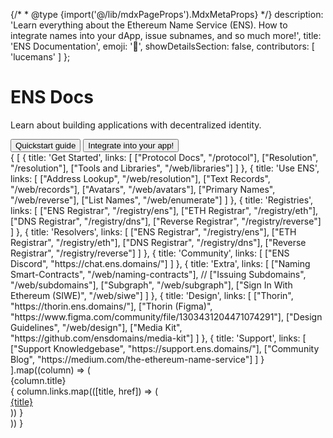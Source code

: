 {/* * @type {import('@/lib/mdxPageProps').MdxMetaProps} */}
description: 'Learn everything about the Ethereum Name Service (ENS). How to integrate names into your dApp, issue subnames, and so much more!',
title: 'ENS Documentation',
emoji: '👋',
showDetailsSection: false,
contributors: [
'lucemans'
]
};

<div className="bg-ens-light-background-secondary dark:bg-ens-dark-background-secondary">
<div className="max-w-5xl mx-auto space-y-4 py-16 px-4 sm:px-6">

<h1>ENS Docs</h1>

<p>Learn about building applications with decentralized identity.</p>

<div className="flex gap-3 flex-col sm:flex-row">
    <Button>Quickstart guide</Button>
    <Button variant="secondary">Integrate into your app!</Button>
</div>
</div>
</div>

<div className="max-w-5xl !mx-auto space-y-4 pt-6 px-4 sm:px-6 w-full">
<div className="grid grid-cols-4 gap-4">
    {
        [
            {
                title: 'Get Started',
                links: [
                    ["Protocol Docs", "/protocol"],
                    ["Resolution", "/resolution"],
                    ["Tools and Libraries", "/web/libraries"]
                ]
            },
            {
                title: 'Use ENS',
                links: [
                    ["Address Lookup", "/web/resolution"],
                    ["Text Records", "/web/records"],
                    ["Avatars", "/web/avatars"],
                    ["Primary Names", "/web/reverse"],
                    ["List Names", "/web/enumerate"]
                ]
            },
            {
                title: 'Registries',
                links: [
                    ["ENS Registrar", "/registry/ens"],
                    ["ETH Registrar", "/registry/eth"],
                    ["DNS Registrar", "/registry/dns"],
                    ["Reverse Registrar", "/registry/reverse"]
                ]
            },
            {
                title: 'Resolvers',
                links: [
                    ["ENS Registrar", "/registry/ens"],
                    ["ETH Registrar", "/registry/eth"],
                    ["DNS Registrar", "/registry/dns"],
                    ["Reverse Registrar", "/registry/reverse"]
                ]
            },
            {
                title: 'Community',
                links: [
                    ["ENS Discord", "https://chat.ens.domains/"]
                ]
            },
            {
                title: 'Extra',
                links: [
                    ["Naming Smart-Contracts", "/web/naming-contracts"],
                    // ["Issuing Subdomains", "/web/subdomains"],
                    ["Subgraph", "/web/subgraph"],
                    ["Sign In With Ethereum (SIWE)", "/web/siwe"]
                ]
            },
            {
                title: 'Design',
                links: [
                    ["Thorin", "https://thorin.ens.domains/"],
                    ["Thorin (Figma)", "https://www.figma.com/community/file/1303431204471074291"],
                    ["Design Guidelines", "/web/design"],
                    ["Media Kit", "https://github.com/ensdomains/media-kit"]
                ]
            },
            {
                title: 'Support',
                links: [
                    ["Support Knowledgebase", "https://support.ens.domains/"],
                    ["Community Blog", "https://medium.com/the-ethereum-name-service"]
                ]
            }
        ].map((column) => (
            <div>
                <div className="font-bold">{column.title}</div>
                {
                    column.links.map(([title, href]) => (
                        <div className="flex items-center gap-3">
                            <a href={href}>{title}</a>
                        </div>
                    ))
                }
            </div>
        ))
    }
</div>

</div>
